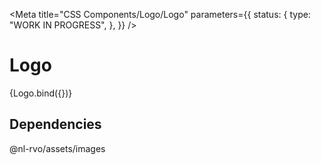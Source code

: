 
<Meta
  title="CSS Components/Logo/Logo"
  parameters={{
    status: {
      type: "WORK IN PROGRESS",
    },
  }}
/>

# Logo

<Canvas>
  <Story name="Logo">{Logo.bind({})}</Story>
</Canvas>

## Dependencies

@nl-rvo/assets/images
